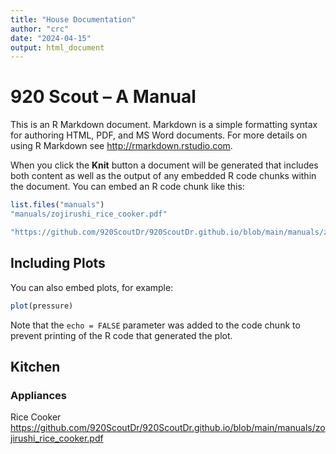 ```yaml
---
title: "House Documentation"
author: "crc"
date: "2024-04-15"
output: html_document
---
```


# 920 Scout -- A Manual

This is an R Markdown document. Markdown is a simple formatting syntax for authoring HTML, PDF, and MS Word documents. For more details on using R Markdown see <http://rmarkdown.rstudio.com>.

When you click the **Knit** button a document will be generated that includes both content as well as the output of any embedded R code chunks within the document. You can embed an R code chunk like this:

```r
list.files("manuals")
"manuals/zojirushi_rice_cooker.pdf"

"https://github.com/920ScoutDr/920ScoutDr.github.io/blob/main/manuals/zojirushi_rice_cooker.pdf"
```

## Including Plots

You can also embed plots, for example:

```r
plot(pressure)
```

Note that the `echo = FALSE` parameter was added to the code chunk to prevent printing of the R code that generated the plot.


## Kitchen

### Appliances
Rice Cooker
<https://github.com/920ScoutDr/920ScoutDr.github.io/blob/main/manuals/zojirushi_rice_cooker.pdf>